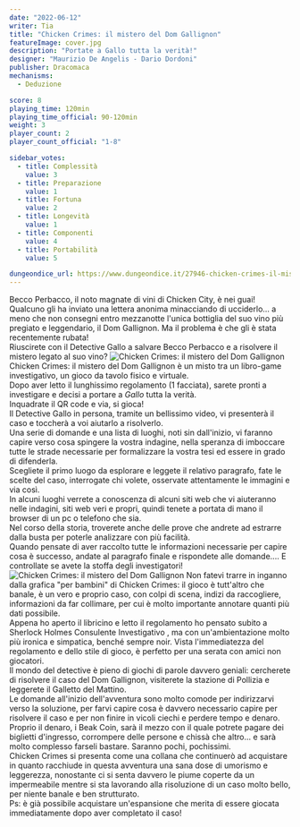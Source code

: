 ```yaml
---
date: "2022-06-12"
writer: Tia
title: "Chicken Crimes: il mistero del Dom Gallignon"
featureImage: cover.jpg
description: "Portate a Gallo tutta la verità!"
designer: "Maurizio De Angelis - Dario Dordoni"
publisher: Dracomaca
mechanisms:
  - Deduzione

score: 8
playing_time: 120min
playing_time_official: 90-120min
weight: 3
player_count: 2
player_count_official: "1-8"

sidebar_votes:
  - title: Complessità
    value: 3
  - title: Preparazione
    value: 1
  - title: Fortuna
    value: 2
  - title: Longevità
    value: 1
  - title: Componenti
    value: 4
  - title: Portabilità
    value: 5

dungeondice_url: https://www.dungeondice.it/27946-chicken-crimes-il-mistero-del-dom-gallignon.html
---
```


<Setting>
  Becco Perbacco, il noto magnate di vini di Chicken City, è nei guai!
  <br />
  Qualcuno gli ha inviato una lettera anonima minacciando di ucciderlo… a meno
  che non consegni entro mezzanotte l'unica bottiglia del suo vino più pregiato
  e leggendario, il Dom Gallignon. Ma il problema è che gli è stata recentemente
  rubata! <br />
  Riuscirete con il Detective Gallo a salvare Becco Perbacco e a risolvere il mistero
  legato al suo vino?
</Setting>

<img src="./game1.jpg" alt="Chicken Crimes: il mistero del Dom Gallignon" />

<Rules>
  Chicken Crimes: il mistero del Dom Gallignon è un misto tra un libro-game
  investigativo, un gioco da tavolo fisico e virtuale. <br />
  Dopo aver letto il lunghissimo regolamento (1 facciata), sarete pronti a investigare
  e decisi a portare a <em>Gallo</em> tutta la verità.
  <br />
  Inquadrate il QR code e via, si gioca! <br />
  Il Detective Gallo in persona, tramite un bellissimo video, vi presenterà il
  caso e toccherà a voi aiutarlo a risolverlo.
  <br />
  Una serie di domande e una lista di luoghi, noti sin dall'inizio, vi faranno
  capire verso cosa spingere la vostra indagine, nella speranza di imboccare
  tutte le strade necessarie per formalizzare la vostra tesi ed essere in grado
  di difenderla.
  <br />
  Scegliete il primo luogo da esplorare e leggete il relativo paragrafo, fate le
  scelte del caso, interrogate chi volete, osservate attentamente le immagini e
  via così. <br />
  In alcuni luoghi verrete a conoscenza di alcuni siti web che vi aiuteranno nelle
  indagini, siti web veri e propri, quindi tenete a portata di mano il browser di
  un pc o telefono che sia. <br />
  Nel corso della storia, troverete anche delle prove che andrete ad estrarre
  dalla busta per poterle analizzare con più facilità. <br />
  Quando pensate di aver raccolto tutte le informazioni necessarie per capire cosa
  è successo, andate al paragrafo finale e rispondete alle domande.... E controllate
  se avete la stoffa degli investigatori!
</Rules>

<img src="./game2.jpg" alt="Chicken Crimes: il mistero del Dom Gallignon" />

<Feedback>
  Non fatevi trarre in inganno dalla grafica "per bambini" di Chicken Crimes: il
  gioco è tutt'altro che banale, è un vero e proprio caso, con colpi di scena,
  indizi da raccogliere, informazioni da far collimare, per cui è molto
  importante annotare quanti più dati possibile. <br />
  Appena ho aperto il libricino e letto il regolamento ho pensato subito a <Link to="/reviews/sherlock-holmes-consulente-investigativo/">
    Sherlock Holmes Consulente Investigativo
  </Link>, ma con un'ambientazione molto più ironica e simpatica, benché sempre noir.
  Vista l'immediatezza del regolamento e dello stile di gioco, è perfetto per una
  serata con amici non giocatori. <br />
  Il mondo del detective è pieno di giochi di parole davvero geniali: cercherete
  di risolvere il caso del Dom Gallignon, visiterete la stazione di Pollizia e
  leggerete il Galletto del Mattino. <br />
  Le domande all'inizio dell'avventura sono molto comode per indirizzarvi verso la
  soluzione, per farvi capire cosa è davvero necessario capire per risolvere il caso
  e per non finire in vicoli ciechi e perdere tempo e denaro. Proprio il denaro,
  i Beak Coin, sarà il mezzo con il quale potrete pagare dei biglietti d'ingresso,
  corrompere delle persone e chissà che altro... e sarà molto complesso farseli bastare.
  Saranno pochi, pochissimi. <br />
  Chicken Crimes si presenta come una collana che continuerò ad acquistare in
  quanto racchiude in questa avventura una sana dose di umorismo e leggerezza,
  nonostante ci si senta davvero le piume coperte da un impermeabile mentre si
  sta lavorando alla risoluzione di un caso molto bello, per niente banale e ben
  strutturato.
  <br />
  Ps: è già possibile acquistare un'espansione che merita di essere giocata
  immediatamente dopo aver completato il caso!
</Feedback>

<Instagram id="CetJKkCD4Y5" />

